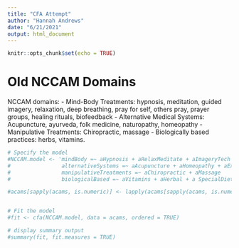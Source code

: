 ```yaml
---
title: "CFA Attempt"
author: "Hannah Andrews"
date: "6/21/2021"
output: html_document
---
```


```r
knitr::opts_chunk$set(echo = TRUE)
```

# Old NCCAM Domains 
NCCAM domains: 
- Mind-Body Treatments: hypnosis, meditation, guided imagery, relaxation, deep breathing, pray for self, others pray, prayer groups, healing rituals, biofeedback 
- Alternative Medical Systems: Acupuncture, ayurveda, folk medicine, naturopathy, homeopathy
- Manipulative Treatments: Chiropractic, massage
- Biologically based practices: herbs, vitamins. 
```r
# Specify the model
#NCCAM.model <- 'mindBody =~ aHypnosis + aRelaxMeditate + aImageryTech + aPrayer + aSpiritHeal + aBiofeedback
#                alternativeSystems =~ aAcupuncture + aHomeopathy + aExerciseMove 
#                manipulativeTreatments =~ aChiropractic + aMassage
#                biologicalBased =~ aVitamins + aHerbal + a SpecialDiet'

#acams[sapply(acams, is.numeric)] <- lapply(acams[sapply(acams, is.numeric)], as.factor) # convert all columns to factors


# Fit the model 
#fit <- cfa(NCCAM.model, data = acams, ordered = TRUE)

# display summary output
#summary(fit, fit.measures = TRUE)
```
